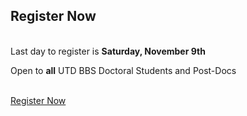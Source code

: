 <section id="register" class="bg-light">
<div class="container text-center">
<div class="row">
<div class="col-lg-12 mx-auto">
<h2>Register Now</h2>

<br>Last day to register is <b>Saturday, November 9th</b>

Open to <b>all</b> UTD BBS Doctoral Students and Post-Docs

<br><a class="btn btn-primary btn-lg" href="https://forms.gle/EC7TJ5PqdYHqjhze8" role="button" target="_blank">Register Now</a>

</div>
</div>
</div>
</section>